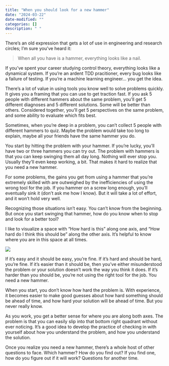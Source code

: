```yaml
---
title: "When you should look for a new hammer"
date: "2024-03-22"
date-modified: ""
categories: []
description: " "
---
```


There's an old expression that gets a lot of use in engineering and research circles; I'm sure
you've heard it:

> When all you have is a hammer, everything looks like a nail.

If you've spent your career studying control theory, everything looks like a dynamical system. If
you're an ardent TDD pracitioner, every bug looks like a failure of testing. If you're a machine
learning engineer$\dots$ you get the idea.

There's a lot of value in using tools you know well to solve problems quickly. It gives you a
framing that you can use to get traction fast. If you ask 5 people with different hammers about the
same problem, you'll get 5 different diagnoses and 5 different solutions. Some will be better than
others. Considered together, you'll get 5 perspectives on the same problem, and some ability to
evaluate which fits best.

Sometimes, when you're deep in a problem, you can't collect 5 people with different hammers to quiz.
Maybe the problem would take too long to explain, maybe all your friends have the same hammer you
do. 

You start by hitting the problem with your hammer. If you're lucky, you'll have two or three hammers
you can try out. The problem with hammers is that you can keep swinging them all day long. Nothing
will ever stop you. Usually they'll even keep working, a bit. That makes it hard to realize that you
need a new hammer.

For some problems, the gains you get from using a hammer that you're extremely skilled with are
outweighed by the inefficiencies of using the wrong tool for the job. If you hammer on a screw long
enough, you'll eventually sink it (don't ask me how I know). But it will take a lot of effort, and
it won't hold very well.

Recognizing those situations isn't easy. You can't know from the beginning. But once you start
swinging that hammer, how do you know when to stop and look for a better tool?

I like to visualize a space with "How hard is this" along one axis, and "How hard do I think this
should be" along the other axis. It's helpful to know where you are in this space at all times.

![](plot.png)

If it's easy and it should be easy, you're fine. If it's hard and should be hard, you're fine. If
it's easier than it should be, then you've either misunderstood the problem or your solution doesn't
work the way you think it does. If it's harder than you should be, you're not using the right tool
for the job. You need a new hammer.

When you start, you don't know how hard the problem is. With experience, it becomes easier to make
good guesses about how hard something should be ahead of time, and how hard your solution will be
ahead of time. But you never really know. 

As you work, you get a better sense for where you are along both axes. The problem is that you can
easily slip into that bottom right quadrant without ever noticing. It's a good idea to develop the
practice of checking in with yourself about how you understand the problem, and how you understand
the solution.

Once you realize you need a new hammer, there's a whole host of other questions to face. Which
hammer? How do you find out? If you find one, how do you figure out if it will work? Questions for
another time.
